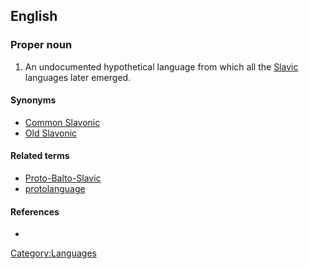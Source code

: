 ==English==

{{wikipedia}}

===Proper noun===
{{en-proper noun|sg=[[proto|Proto]]-[[Slavic]]}}

# An undocumented hypothetical language from which all the [[Slavic]] languages later emerged.

====Synonyms====
* [[Common Slavonic]]
* [[Old Slavonic]]

====Related terms====
* [[Proto-Balto-Slavic]]
* [[protolanguage]]

====References====
* {{pedialite|Proto-Slavic language}}

[[Category:Languages]]